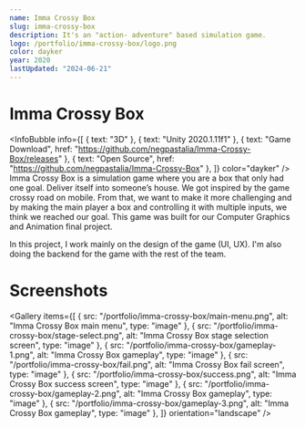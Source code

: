 ```yaml
---
name: Imma Crossy Box
slug: imma-crossy-box
description: It's an "action- adventure" based simulation game.
logo: /portfolio/imma-crossy-box/logo.png
color: dayker
year: 2020
lastUpdated: "2024-06-21"
---
```


# Imma Crossy Box
<InfoBubble
    info={[
        { text: "3D" },
        { text: "Unity 2020.1.11f1" },
        { text: "Game Download", href: "https://github.com/negpastalia/Imma-Crossy-Box/releases" },
        { text: "Open Source", href: "https://github.com/negpastalia/Imma-Crossy-Box" },
    ]}
    color="dayker"
/>
Imma Crossy Box is a simulation game where you are a box that only had one goal. Deliver itself into someone’s house. We got inspired by the game crossy road on mobile. From that, we want to make it more challenging and by making the main player a box and controlling it with multiple inputs, we think we reached our goal. This game was built for our Computer Graphics and Animation final project.

In this project, I work mainly on the design of the game (UI, UX). I'm also doing the backend for the game with the rest of the team.

# Screenshots
<Gallery
    items={[
        {
            src: "/portfolio/imma-crossy-box/main-menu.png",
            alt: "Imma Crossy Box main menu",
            type: "image"
        },
        {
            src: "/portfolio/imma-crossy-box/stage-select.png",
            alt: "Imma Crossy Box stage selection screen",
            type: "image"
        },
        {
            src: "/portfolio/imma-crossy-box/gameplay-1.png",
            alt: "Imma Crossy Box gameplay",
            type: "image"
        },
        {
            src: "/portfolio/imma-crossy-box/fail.png",
            alt: "Imma Crossy Box fail screen",
            type: "image"
        },
        {
            src: "/portfolio/imma-crossy-box/success.png",
            alt: "Imma Crossy Box success screen",
            type: "image"
        },
        {
            src: "/portfolio/imma-crossy-box/gameplay-2.png",
            alt: "Imma Crossy Box gameplay",
            type: "image"
        },
        {
            src: "/portfolio/imma-crossy-box/gameplay-3.png",
            alt: "Imma Crossy Box gameplay",
            type: "image"
        },
    ]}
    orientation="landscape"
/>